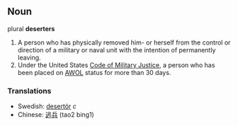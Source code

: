 ==Noun==

plural '''deserters'''

#A person who has physically removed him- or herself from the control or direction of a military or naval unit with the intention of permanently leaving.
#Under the United States [[Code of Military Justice]], a person who has been placed on [[AWOL]] status for more than 30 days.

===Translations===
*Swedish: [[desertör]] ''c''
*Chinese: [[逃兵]] (tao2 bing1)